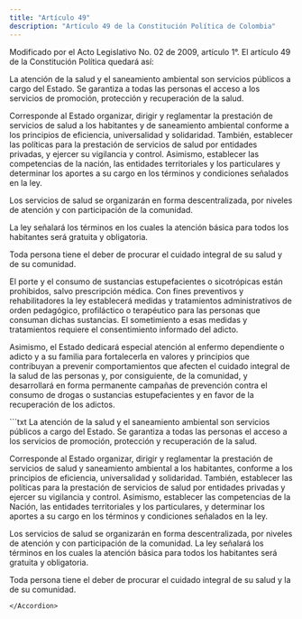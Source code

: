 ```yaml
---
title: "Artículo 49"
description: "Artículo 49 de la Constitución Política de Colombia"
---
```


<Warning>Modificado por el Acto Legislativo No. 02 de 2009, artículo 1°. El artículo 49 de la Constitución Política quedará así:</Warning>

La atención de la salud y el saneamiento ambiental son servicios públicos a cargo del Estado.
Se garantiza a todas las personas el acceso a los
servicios de promoción, protección y recuperación
de la salud.

Corresponde al Estado organizar, dirigir y reglamentar la prestación de servicios de salud a los habitantes y de saneamiento ambiental conforme a los
principios de eficiencia, universalidad y solidaridad.
También, establecer las políticas para la prestación
de servicios de salud por entidades privadas, y ejercer su vigilancia y control. Asimismo, establecer las
competencias de la nación, las entidades territoriales
y los particulares y determinar los aportes a su cargo
en los términos y condiciones señalados en la ley.

Los servicios de salud se organizarán en forma
descentralizada, por niveles de atención y con participación de la comunidad.

La ley señalará los términos en los cuales la
atención básica para todos los habitantes será gratuita y obligatoria.

Toda persona tiene el deber de procurar el cuidado integral de su salud y de su comunidad.

El porte y el consumo de sustancias estupefacientes o sicotrópicas están prohibidos, salvo prescripción médica. Con fines preventivos y rehabilitadores la ley establecerá medidas y tratamientos
administrativos de orden pedagógico, profiláctico
o terapéutico para las personas que consuman dichas sustancias. El sometimiento a esas medidas y
tratamientos requiere el consentimiento informado
del adicto.

Asimismo, el Estado dedicará especial atención
al enfermo dependiente o adicto y a su familia para
fortalecerla en valores y principios que contribuyan
a prevenir comportamientos que afecten el cuidado
integral de la salud de las personas y, por consiguiente, de la comunidad, y desarrollará en forma
permanente campañas de prevención contra el
consumo de drogas o sustancias estupefacientes y
en favor de la recuperación de los adictos.

<Accordion title="Artículo original antes de la modificación:">
```txt 
La atención de la salud y el saneamiento ambiental son servicios
públicos a cargo del Estado. Se garantiza a todas las personas el
acceso a los servicios de promoción, protección y recuperación de
la salud.

Corresponde al Estado organizar, dirigir y reglamentar la prestación
de servicios de salud y saneamiento ambiental a los habitantes, conforme
a los principios de eficiencia, universalidad y solidaridad. También,
establecer las políticas para la prestación de servicios de salud por
entidades privadas y ejercer su vigilancia y control. Asimismo, establecer
las competencias de la Nación, las entidades territoriales y los 
particulares, y determinar los aportes a su cargo en los términos y
condiciones señalados en la ley.

Los servicios de salud se organizarán en forma descentralizada, por niveles
de atención y con participación de la comunidad. La ley señalará los
términos en los cuales la atención básica para todos los habitantes
será gratuita y obligatoria.

Toda persona tiene el deber de procurar el cuidado integral de su
salud y la de su comunidad.
```
</Accordion>